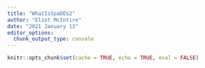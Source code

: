 ```yaml
---
title: "WhatIsSpaDES2"
author: "Eliot McIntire"
date: "2021 January 13"
editor_options:
  chunk_output_type: console
---
```


```r
knitr::opts_chunk$set(cache = TRUE, echo = TRUE, eval = FALSE)
```

